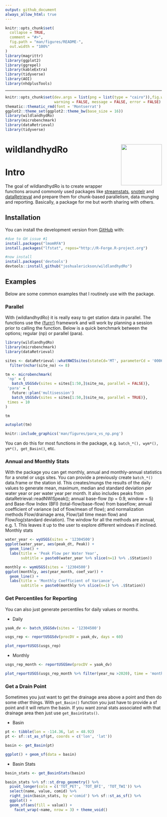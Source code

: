 ```yaml
---
output: github_document
always_allow_html: true
---
```


<!-- README.md is generated from README.Rmd. Please edit that file -->

```r
knitr::opts_chunk$set(
  collapse = TRUE,
  comment = "#>",
  fig.path = "man/figures/README-",
  out.width = "100%"
)
library(magrittr)
library(ggplot2)
library(ggrepel)
library(kableExtra)
library(tidyverse)
library(AOI)
library(nhdplusTools)
```

---
```r
knitr::opts_chunk$set(dev.args = list(png = list(type = "cairo")),fig.width = 10, fig.height = 5,
                      warning = FALSE, message = FALSE, error = FALSE)
thematic::thematic_rmd(font = 'Montserrat')
ggplot2::theme_set(ggplot2::theme_bw(base_size = 16))
library(wildlandhydRo)
library(microbenchmark)
library(dataRetrieval)
library(tidyverse)
```
# wildlandhydRo <a><img src='man/figures/logo.png' align="right" height="131.5" /></a>
# Intro  

The goal of wildlandhydRo is to create wrapper functions around commonly used packages like [streamstats](https://github.com/markwh/streamstats), [snotelr](https://github.com/bluegreen-labs/snotelr) and [dataRetrieval](https://github.com/USGS-R/dataRetrieval) and prepare them for chunk-based parallelism, data munging and reporting. Basically, a package for me but worth sharing with others.

## Installation

You can install the development version from [GitHub](https://github.com/) with:

``` r

#due to GH issue #1
install.packages("lmomRFA")
install.packages("lfstat", repos="http://R-Forge.R-project.org")

#now install
install.packages('devtools')
devtools::install_github("joshualerickson/wildlandhydRo")
```
## Examples

Below are some common examples that I routinely use with the package.

### Parallel

With {wildlandhydRo} it is really easy to get station data in parallel. The functions use the [{furrr}](https://github.com/DavisVaughan/furrr) framework and will work by planning a session prior to calling the function. Below is a quick benchmark between the options; regular (np) or parallel (para).  

```r
library(wildlandhydRo)
library(microbenchmark)
library(dataRetrieval)

sites <- dataRetrieval::whatNWISsites(stateCd='MT', parameterCd = '00060') %>% 
  filter(nchar(site_no) <= 8)

tm <- microbenchmark(
 'np' = {
   batch_USGSdv(sites = sites[1:50,]$site_no, parallel = FALSE)},
 'para' = {
   future::plan('multisession')
   batch_USGSdv(sites = sites[1:50,]$site_no, parallel = TRUE)},
 times = 10
)

tm

autoplot(tm)
```

```r
knitr::include_graphics('man/figures/para_vs_np.png')
```

You can do this for most functions in the package, e.g. `batch_*(), wym*(), ym*(), get_Basin()`, etc.  

### Annual and Monthly Stats  

With the package you can get monthly, annual and monthly-annual statistics for a snotel or usgs sites. You can provide a previously create `batch_*()` data.frame or the station id. This creates/mungs the results of the daily values  to generate mean, maximum, median and standard deviation per water year or per water year per month. It also includes peaks from dataRetrieval::readNWISpeak(); annual base-flow (tp = 0.9, window = 5) and Base-flow Index (BFI) (total-flow/base-flow) from baseflow; annual coefficient of variance (sd of flow/mean of flow); and normalization methods Flow/drainage area, Flow/(all time mean flow) and Flow/log(standard deviation). The window for all the methods are annual, e.g. 1. This leaves it up to the user to explore different windows if inclined. Monthly stats 

```r
water_year <- wyUSGS(sites = '12304500')
ggplot(water_year, aes(peak_dt, Peak)) + 
  geom_line() +
  labs(title = 'Peak Flow per Water Year', 
       subtitle = paste0(water_year %>% slice(n=1) %>% .$Station))

monthly <- wymUSGS(sites = '12304500')
ggplot(monthly, aes(year_month, coef_var)) +
  geom_line() +
  labs(title = 'Monthly Coefficient of Variance', 
       subtitle = paste0(monthly %>% slice(n=1) %>% .$Station))


```

### Get Percentiles for Reporting  

You can also just generate percentiles for daily values or months.   

* Daily  

```r
yaak_dv <- batch_USGSdv(sites = '12304500')

usgs_rep <- reportUSGSdv(procDV = yaak_dv, days = 60)

plot_reportUSGS(usgs_rep)

```

* Monthly  

```r

usgs_rep_month <- reportUSGSmv(procDV = yaak_dv)

plot_reportUSGS(usgs_rep_month %>% filter(year_nu >2020), time = 'month')
```

### Get a Drain Point  

Sometimes you just want to get the drainage area above a point and then do some other things. With `get_Basin()` function you just have to provide a sf point and it will return the basin. If you want zonal stats associated with that drainage area then just use `get_BasinStats()`.  

* Basin

```r
pt <- tibble(lon = -114.36, lat = 48.92)
pt <- sf::st_as_sf(pt, coords = c('lon', 'lat'))

basin <- get_Basin(pt)

ggplot() + geom_sf(data = basin)
```

* Basin Stats  

```r

basin_stats <- get_BasinStats(basin)

basin_stats %>% sf::st_drop_geometry() %>% 
  pivot_longer(cols = c('TOT_PET', 'TOT_BFI', 'TOT_TWI')) %>% 
  select(name, value, comid) %>% 
  right_join(basin_stats, by ='comid') %>% sf::st_as_sf() %>% 
  ggplot() + 
  geom_sf(aes(fill = value)) +
    facet_wrap(~name, nrow = 3) + theme_void()
```




















